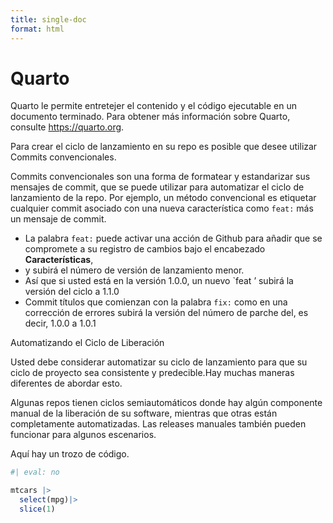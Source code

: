 ```yaml
---
title: single-doc
format: html
---
```



# Quarto

Quarto le permite entretejer el contenido y el código ejecutable en un documento terminado. Para obtener más información sobre Quarto, consulte <https://quarto.org>.


Para crear el ciclo de lanzamiento en su repo es posible que desee utilizar Commits convencionales.

Commits convencionales son una forma de formatear y estandarizar sus mensajes de commit, que se puede utilizar para automatizar el ciclo de lanzamiento de la repo. Por ejemplo, un método convencional es etiquetar cualquier commit asociado con una nueva característica como `feat:` más un mensaje de commit.

- La palabra `feat:` puede activar una acción de Github para añadir que se compromete a su registro de cambios bajo el encabezado **Características**,
- y subirá el número de versión de lanzamiento menor.
- Así que si usted está en la versión 1.0.0, un nuevo `feat ' subirá la versión del ciclo a 1.1.0
- Commit títulos que comienzan con la palabra `fix:` como en una corrección de errores subirá la versión del número de parche del, es decir, 1.0.0 a 1.0.1

Automatizando el Ciclo de Liberación

Usted debe considerar automatizar su ciclo de lanzamiento para que su ciclo de proyecto sea consistente y predecible.Hay muchas maneras diferentes de abordar esto.

Algunas repos tienen ciclos semiautomáticos donde hay algún componente manual de la liberación de su software, mientras que otras están completamente automatizadas. Las releases manuales también pueden funcionar para algunos escenarios.

Aquí hay un trozo de código.

:::{.smallframe}
```r
#| eval: no

mtcars |>
  select(mpg)|>
  slice(1)
```

:::
